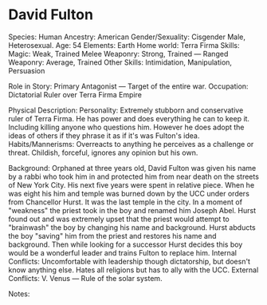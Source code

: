 # David Fulton

Species: Human
Ancestry: American
Gender/Sexuality: Cisgender Male, Heterosexual.
Age: 54
Elements: Earth
Home world: Terra Firma
Skills: Magic: Weak, Trained Melee Weaponry: Strong, Trained — Ranged Weaponry: Average, Trained
Other Skills: Intimidation, Manipulation, Persuasion

Role in Story: Primary Antagonist — Target of the entire war.
Occupation: Dictatorial Ruler over Terra Firma Empire

Physical Description:
Personality: Extremely stubborn and conservative ruler of Terra Firma. He has power and does everything he can to keep it. Including killing anyone who questions him. However he does adopt the ideas of others if they phrase it as if it's was Fulton's idea.
Habits/Mannerisms: Overreacts to anything he perceives as a challenge or threat. Childish, forceful, ignores any opinion but his own.

Background: Orphaned at three years old, David Fulton was given his name by a rabbi who took him in and protected him from near death on the streets of New York City. His next five years were spent in relative piece. When he was eight his him and temple was burned down by the UCC under orders from Chancellor Hurst. It was the last temple in the city. In a moment of "weakness" the priest took in the boy and renamed him Joseph Abel. Hurst found out and was extremely upset that the priest would attempt to "brainwash" the boy by changing his name and background. Hurst abducts the boy "saving" him from the priest and restores his name and background. Then while looking for a successor Hurst decides this boy would be a wonderful leader and trains Fulton to replace him.
Internal Conflicts: Uncomfortable with leadership though dictatorship, but doesn't know anything else. Hates all religions but has to ally with the UCC.
External Conflicts: V. Venus — Rule of the solar system.

Notes:
